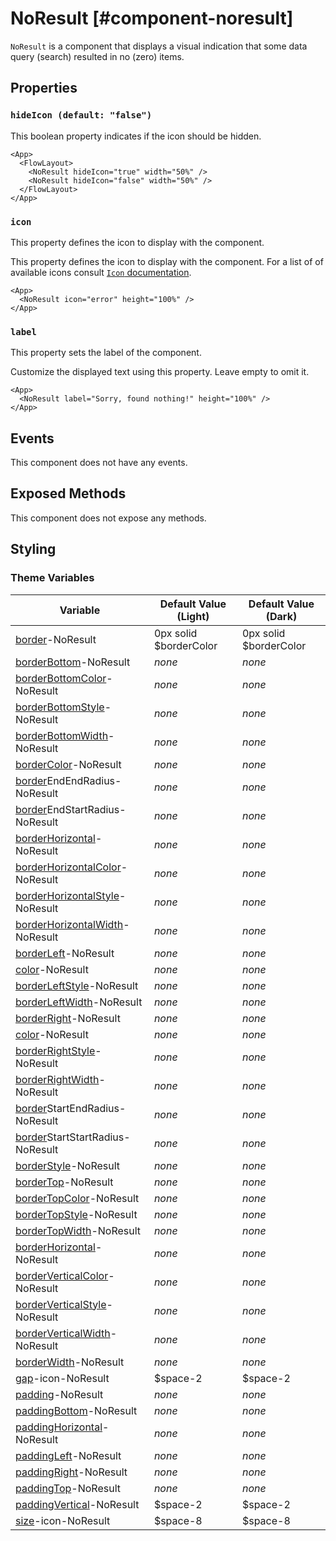 # NoResult [#component-noresult]

`NoResult` is a component that displays a visual indication that some data query (search) resulted in no (zero) items.

## Properties

### `hideIcon (default: "false")`

This boolean property indicates if the icon should be hidden.

```xmlui-pg copy display name="Example: hideIcon"
<App>
  <FlowLayout>
    <NoResult hideIcon="true" width="50%" />
    <NoResult hideIcon="false" width="50%" />
  </FlowLayout>
</App>
```

### `icon`

This property defines the icon to display with the component.

This property defines the icon to display with the component. For a list of of available icons consult [`Icon` documentation](./Icon.mdx).

```xmlui-pg copy display name="Example: icon"
<App>
  <NoResult icon="error" height="100%" />
</App>
```

### `label`

This property sets the label of the component.

Customize the displayed text using this property. Leave empty to omit it.

```xmlui-pg copy display name="Example: label"
<App>
  <NoResult label="Sorry, found nothing!" height="100%" />
</App>
```

## Events

This component does not have any events.

## Exposed Methods

This component does not expose any methods.

## Styling

### Theme Variables

| Variable | Default Value (Light) | Default Value (Dark) |
| --- | --- | --- |
| [border](../styles-and-themes/common-units/#border)-NoResult | 0px solid $borderColor | 0px solid $borderColor |
| [borderBottom](../styles-and-themes/common-units/#border)-NoResult | *none* | *none* |
| [borderBottomColor](../styles-and-themes/common-units/#color)-NoResult | *none* | *none* |
| [borderBottomStyle](../styles-and-themes/common-units/#border-style)-NoResult | *none* | *none* |
| [borderBottomWidth](../styles-and-themes/common-units/#size)-NoResult | *none* | *none* |
| [borderColor](../styles-and-themes/common-units/#color)-NoResult | *none* | *none* |
| [border](../styles-and-themes/common-units/#border)EndEndRadius-NoResult | *none* | *none* |
| [border](../styles-and-themes/common-units/#border)EndStartRadius-NoResult | *none* | *none* |
| [borderHorizontal](../styles-and-themes/common-units/#border)-NoResult | *none* | *none* |
| [borderHorizontalColor](../styles-and-themes/common-units/#color)-NoResult | *none* | *none* |
| [borderHorizontalStyle](../styles-and-themes/common-units/#border-style)-NoResult | *none* | *none* |
| [borderHorizontalWidth](../styles-and-themes/common-units/#size)-NoResult | *none* | *none* |
| [borderLeft](../styles-and-themes/common-units/#border)-NoResult | *none* | *none* |
| [color](../styles-and-themes/common-units/#color)-NoResult | *none* | *none* |
| [borderLeftStyle](../styles-and-themes/common-units/#border-style)-NoResult | *none* | *none* |
| [borderLeftWidth](../styles-and-themes/common-units/#size)-NoResult | *none* | *none* |
| [borderRight](../styles-and-themes/common-units/#border)-NoResult | *none* | *none* |
| [color](../styles-and-themes/common-units/#color)-NoResult | *none* | *none* |
| [borderRightStyle](../styles-and-themes/common-units/#border-style)-NoResult | *none* | *none* |
| [borderRightWidth](../styles-and-themes/common-units/#size)-NoResult | *none* | *none* |
| [border](../styles-and-themes/common-units/#border)StartEndRadius-NoResult | *none* | *none* |
| [border](../styles-and-themes/common-units/#border)StartStartRadius-NoResult | *none* | *none* |
| [borderStyle](../styles-and-themes/common-units/#border-style)-NoResult | *none* | *none* |
| [borderTop](../styles-and-themes/common-units/#border)-NoResult | *none* | *none* |
| [borderTopColor](../styles-and-themes/common-units/#color)-NoResult | *none* | *none* |
| [borderTopStyle](../styles-and-themes/common-units/#border-style)-NoResult | *none* | *none* |
| [borderTopWidth](../styles-and-themes/common-units/#size)-NoResult | *none* | *none* |
| [borderHorizontal](../styles-and-themes/common-units/#border)-NoResult | *none* | *none* |
| [borderVerticalColor](../styles-and-themes/common-units/#color)-NoResult | *none* | *none* |
| [borderVerticalStyle](../styles-and-themes/common-units/#border-style)-NoResult | *none* | *none* |
| [borderVerticalWidth](../styles-and-themes/common-units/#size)-NoResult | *none* | *none* |
| [borderWidth](../styles-and-themes/common-units/#size)-NoResult | *none* | *none* |
| [gap](../styles-and-themes/common-units/#size)-icon-NoResult | $space-2 | $space-2 |
| [padding](../styles-and-themes/common-units/#size)-NoResult | *none* | *none* |
| [paddingBottom](../styles-and-themes/common-units/#size)-NoResult | *none* | *none* |
| [paddingHorizontal](../styles-and-themes/common-units/#size)-NoResult | *none* | *none* |
| [paddingLeft](../styles-and-themes/common-units/#size)-NoResult | *none* | *none* |
| [paddingRight](../styles-and-themes/common-units/#size)-NoResult | *none* | *none* |
| [paddingTop](../styles-and-themes/common-units/#size)-NoResult | *none* | *none* |
| [paddingVertical](../styles-and-themes/common-units/#size)-NoResult | $space-2 | $space-2 |
| [size](../styles-and-themes/common-units/#size)-icon-NoResult | $space-8 | $space-8 |
